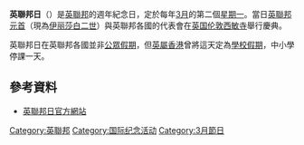 {{noteTA
|G1=Country
|G2=PoliticiansUK
}}
{{request translation|en}}
{{Infobox Holiday
|holiday_name  = 英聯邦日
|type          = 國際
|longtype      = 
|image         = Commonwealth Day 2014 (13059089315).jpg
|caption       = 2014年英聯邦日慶典
|official_name = 
|nickname      = 
|observedby    = [[英联邦|英联邦]]
|date          = [[3月|3月]]第二個[[星期一|星期一]]
|celebrations  = [[英国|英国]][[倫敦|倫敦]][[西敏寺|西敏寺]]舉行慶典
|observances   = 
|relatedto     = [[英聯邦運動會|英聯邦運動會]]
}}
'''英聯邦日'''（{{lang-en|Commonwealth Day}}）是[[英聯邦|英聯邦]]的週年紀念日，定於每年[[3月|3月]]的第二個[[星期一|星期一]]。當日[[英聯邦元首|英聯邦元首]]（現為[[伊丽莎白二世|伊丽莎白二世]]）與英聯邦各國的代表會在[[英国|英国]][[伦敦|伦敦]][[西敏寺|西敏寺]]舉行慶典。

英聯邦日在英聯邦各國並非[[公眾假期|公眾假期]]，但[[英屬香港|英屬香港]]曾將這天定為[[香港假期|學校假期]]，中小學停課一天。

== 參考資料 ==
* [http://www.commonwealthday.org/ 英聯邦日官方網站] {{Wayback|url=http://www.commonwealthday.org/ |date=20100212110933 }}

{{holiday-stub}}
[[Category:英聯邦|Category:英聯邦]]
[[Category:国际纪念活动|Category:国际纪念活动]]
[[Category:3月節日|Category:3月節日]]